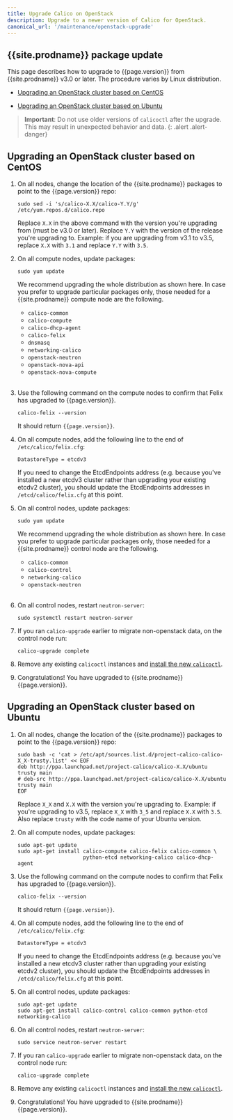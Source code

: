 ```yaml
---
title: Upgrade Calico on OpenStack
description: Upgrade to a newer version of Calico for OpenStack.
canonical_url: '/maintenance/openstack-upgrade'
---
```


## {{site.prodname}} package update

This page describes how to upgrade to {{page.version}} from {{site.prodname}} v3.0 or later. The procedure
varies by Linux distribution.

- [Upgrading an OpenStack cluster based on CentOS](#upgrading-an-openstack-cluster-based-on-centos)

- [Upgrading an OpenStack cluster based on Ubuntu](#upgrading-an-openstack-cluster-based-on-ubuntu)

> **Important**: Do not use older versions of `calicoctl` after the upgrade.
> This may result in unexpected behavior and data.
{: .alert .alert-danger}

## Upgrading an OpenStack cluster based on CentOS

1. On all nodes, change the location of the {{site.prodname}} packages to point to the {{page.version}} repo:

   ```
   sudo sed -i 's/calico-X.X/calico-Y.Y/g' /etc/yum.repos.d/calico.repo
   ```
   Replace `X.X` in the above command with the version you're upgrading from (must be v3.0 or later).
   Replace `Y.Y` with the version of the release you're upgrading to. Example: if you are upgrading from v3.1
   to v3.5, replace `X.X` with `3.1` and replace `Y.Y` with `3.5`.

1. On all compute nodes, update packages:
   ```
   sudo yum update
   ```
   We recommend upgrading the whole distribution as shown here. In case you prefer to upgrade particular packages only, those needed for a {{site.prodname}} compute node are the following.
   - `calico-common`
   - `calico-compute`
   - `calico-dhcp-agent`
   - `calico-felix`
   - `dnsmasq`
   - `networking-calico`
   - `openstack-neutron`
   - `openstack-nova-api`
   - `openstack-nova-compute`
<br><br>

1. Use the following command on the compute nodes to confirm that Felix has upgraded to {{page.version}}.
   ```
   calico-felix --version
   ```
   It should return `{{page.version}}`.

1. On all compute nodes, add the following line to the end of `/etc/calico/felix.cfg`:
   ```
   DatastoreType = etcdv3
   ```
   If you need to change the EtcdEndpoints address (e.g. because you've installed a new etcdv3 cluster
   rather than upgrading your existing etcdv2 cluster), you should update the EtcdEndpoints addresses
   in `/etcd/calico/felix.cfg` at this point.

1. On all control nodes, update packages:
   ```
   sudo yum update
   ```
   We recommend upgrading the whole distribution as shown here. In case you prefer to upgrade particular packages only, those needed for a {{site.prodname}} control node are the following.
   - `calico-common`
   - `calico-control`
   - `networking-calico`
   - `openstack-neutron`
<br><br>

1. On all control nodes, restart `neutron-server`:
   ```
   sudo systemctl restart neutron-server
   ```

1. If you ran `calico-upgrade` earlier to migrate non-openstack data, on the control node run:
   ```
   calico-upgrade complete
   ```

1. Remove any existing `calicoctl` instances and [install the new `calicoctl`](/maintenance/clis/calicoctl/install).

1. Congratulations! You have upgraded to {{site.prodname}} {{page.version}}.

## Upgrading an OpenStack cluster based on Ubuntu
1. On all nodes, change the location of the {{site.prodname}} packages to point to the {{page.version}} repo:

   ```
   sudo bash -c 'cat > /etc/apt/sources.list.d/project-calico-calico-X_X-trusty.list' << EOF
   deb http://ppa.launchpad.net/project-calico/calico-X.X/ubuntu trusty main
   # deb-src http://ppa.launchpad.net/project-calico/calico-X.X/ubuntu trusty main
   EOF
   ```
   Replace `X_X` and `X.X` with the version you're upgrading to. Example: if you're upgrading to v3.5, replace `X_X` with
   `3_5` and replace `X.X` with `3.5`. Also replace `trusty` with the code name of your Ubuntu version.

1. On all compute nodes, update packages:
   ```
   sudo apt-get update
   sudo apt-get install calico-compute calico-felix calico-common \
                        python-etcd networking-calico calico-dhcp-agent

   ```

1. Use the following command on the compute nodes to confirm that Felix has upgraded to {{page.version}}.
   ```
   calico-felix --version
   ```

   It should return `{{page.version}}`.

1. On all compute nodes, add the following line to the end of `/etc/calico/felix.cfg`:
   ```
   DatastoreType = etcdv3
   ```
   If you need to change the EtcdEndpoints address (e.g. because you've installed a new etcdv3 cluster
   rather than upgrading your existing etcdv2 cluster), you should update the EtcdEndpoints addresses
   in `/etcd/calico/felix.cfg` at this point.

1. On all control nodes, update packages:
   ```
   sudo apt-get update
   sudo apt-get install calico-control calico-common python-etcd networking-calico
   ```

1. On all control nodes, restart `neutron-server`:
   ```
   sudo service neutron-server restart
   ```

1. If you ran `calico-upgrade` earlier to migrate non-openstack data, on the control node run:
   ```
   calico-upgrade complete
   ```

1. Remove any existing `calicoctl` instances and [install the new `calicoctl`](/maintenance/clis/calicoctl/install).

1. Congratulations! You have upgraded to {{site.prodname}} {{page.version}}.
